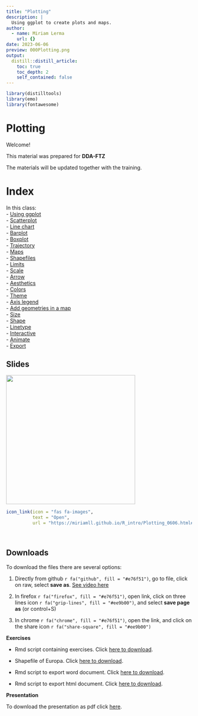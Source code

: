 ```yaml
---
title: "Plotting"
description: |
  Using ggplot to create plots and maps.
author:
  - name: Miriam Lerma
    url: {}
date: 2023-06-06
preview: 000Plotting.png
output:
  distill::distill_article:
    toc: true
    toc_depth: 2
    self_contained: false
---
```


```r
library(distilltools)
library(emo)
library(fontawesome)
```

# Plotting

Welcome!

This material was prepared for **DDA-FTZ**

The materials will be updated together with the training.

# Index

In this class:<br>
- [Using ggplot](https://miriamll.github.io/R_intro/Plotting_0606.html#11)<br>
- [Scatterplot](https://miriamll.github.io/R_intro/Plotting_0606.html#27)<br>
- [Line chart](https://miriamll.github.io/R_intro/Plotting_0606.html#28)<br>
- [Barplot](https://miriamll.github.io/R_intro/Plotting_0606.html#29)<br>
- [Boxplot](https://miriamll.github.io/R_intro/Plotting_0606.html#31)<br>
- [Trajectory](https://miriamll.github.io/R_intro/Plotting_0606.html#33)<br>
- [Maps](https://miriamll.github.io/R_intro/Plotting_0606.html#36)<br>
- [Shapefiles](https://miriamll.github.io/R_intro/Plotting_0606.html#42)<br>
- [Limits](https://miriamll.github.io/R_intro/Plotting_0606.html#46)<br>
- [Scale](https://miriamll.github.io/R_intro/Plotting_0606.html#47)<br>
- [Arrow](https://miriamll.github.io/R_intro/Plotting_0606.html#48)<br>
- [Aesthetics](https://miriamll.github.io/R_intro/Plotting_0606.html#55)<br>
- [Colors](https://miriamll.github.io/R_intro/Plotting_0606.html#58)<br>
- [Theme](https://miriamll.github.io/R_intro/Plotting_0606.html#63)<br>
- [Axis legend](https://miriamll.github.io/R_intro/Plotting_0606.html#68)<br>
- [Add geometries in a map](https://miriamll.github.io/R_intro/Plotting_0606.html#72)<br>
- [Size](https://miriamll.github.io/R_intro/Plotting_0606.html#80)<br>
- [Shape](https://miriamll.github.io/R_intro/Plotting_0606.html#81)<br>
- [Linetype](https://miriamll.github.io/R_intro/Plotting_0606.html#83)<br>
- [Interactive](https://miriamll.github.io/R_intro/Plotting_0606.html#86)<br>
- [Animate](https://miriamll.github.io/R_intro/Plotting_0606.html#88)<br>
- [Export](https://miriamll.github.io/R_intro/Plotting_0606.html#89)<br>

## Slides
<html>
<body>
   <left>
      <a href="https://miriamll.github.io/R_intro/Plotting_0606.html#1"><img src="https://github.com/MiriamLL/miriamlerma_/blob/main/_posts/2023-06-06-plotting/000Plotting.png?raw=true" style="width:350px"></a>
   </left>
</body>
</html>


```r
icon_link(icon = "fas fa-images",
          text = "Open",
          url = "https://miriamll.github.io/R_intro/Plotting_0606.html#1")
```



<br>

## Downloads

To download the files there are several options:  

1. Directly from github `r fa("github", fill = "#e76f51")`, go to file, click on raw, select **save as**. [See video here](https://www.gitkraken.com/learn/git/github-download#how-to-download-a-csv-from-github)

2. In firefox `r fa("firefox", fill = "#e76f51")`, open link, click on three lines icon `r fa("grip-lines", fill = "#ee9b00")`, and select **save page as** (or control+S)

3. In chrome `r fa("chrome", fill = "#e76f51")`, open the link, and click on the share icon `r fa("share-square", fill = "#ee9b00")`

**Exercises**

- Rmd script containing exercises. Click [here to download](https://github.com/MiriamLL/R_intro/blob/master/03ExercisesPlotting.Rmd).

- Shapefile of Europa. Click [here to download](https://github.com/MiriamLL/R_intro/blob/master/Downloads/Europe.shp).

- Rmd script to export word document. Click [here to download](https://github.com/MiriamLL/R_intro/blob/master/04PlotWord.Rmd).

- Rmd script to export html document. Click [here to download](https://github.com/MiriamLL/R_intro/blob/master/05PlotInteractive.Rmd).

**Presentation**

To download the presentation as pdf click [here](https://github.com/MiriamLL/miriamlerma_/blob/main/_posts/2023-06-06-plotting/Plotting.pdf).
